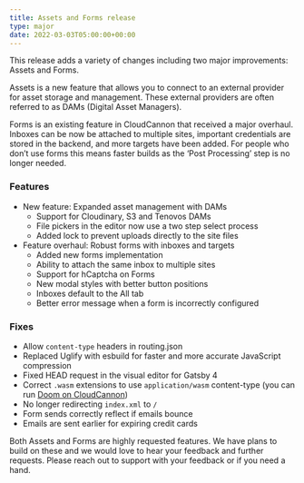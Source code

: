 ```yaml
---
title: Assets and Forms release
type: major
date: 2022-03-03T05:00:00+00:00
---
```

This release adds a variety of changes including two major improvements: Assets and Forms.

Assets is a new feature that allows you to connect to an external provider for asset storage and management. These external providers are often referred to as DAMs (Digital Asset Managers).

Forms is an existing feature in CloudCannon that received a major overhaul. Inboxes can be now be attached to multiple sites, important credentials are stored in the backend, and more targets have been added. For people who don’t use forms this means faster builds as the ‘Post Processing’ step is no longer needed.

### Features

* New feature: Expanded asset management with DAMs
  * Support for Cloudinary, S3 and Tenovos DAMs
  * File pickers in the editor now use a two step select process
  * Added lock to prevent uploads directly to the site files
* Feature overhaul: Robust forms with inboxes and targets
  * Added new forms implementation
  * Ability to attach the same inbox to multiple sites
  * Support for hCaptcha on Forms
  * New modal styles with better button positions
  * Inboxes default to the All tab
  * Better error message when a form is incorrectly configured

### Fixes

* Allow `content-type` headers in routing.json
* Replaced Uglify with esbuild for faster and more accurate JavaScript compression
* Fixed HEAD request in the visual editor for Gatsby 4
* Correct `.wasm` extensions to use `application/wasm` content-type (you can run [Doom on CloudCannon](https://airy-jackal.cloudvent.net/))
* No longer redirecting `index.xml` to `/`
* Form sends correctly reflect if emails bounce
* Emails are sent earlier for expiring credit cards

Both Assets and Forms are highly requested features. We have plans to build on these and we would love to hear your feedback and further requests. Please reach out to support with your feedback or if you need a hand.
